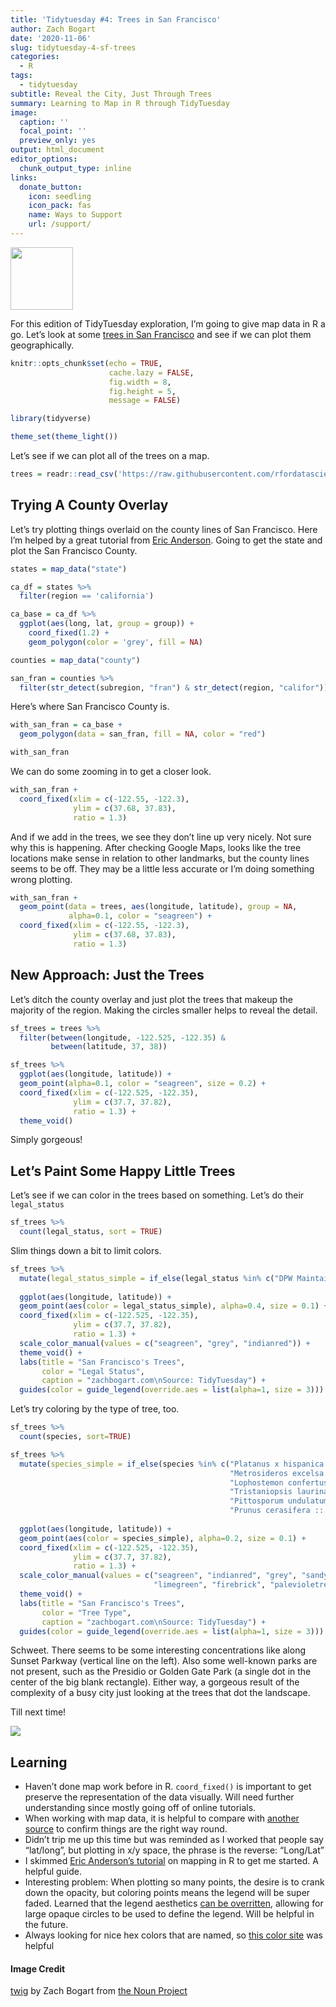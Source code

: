 ```yaml
---
title: 'Tidytuesday #4: Trees in San Francisco'
author: Zach Bogart
date: '2020-11-06'
slug: tidytuesday-4-sf-trees
categories:
  - R
tags:
  - tidytuesday
subtitle: Reveal the City, Just Through Trees
summary: Learning to Map in R through TidyTuesday
image:
  caption: ''
  focal_point: ''
  preview_only: yes
output: html_document
editor_options:
  chunk_output_type: inline
links:
  donate_button:
    icon: seedling
    icon_pack: fas
    name: Ways to Support
    url: /support/
---
```


<!-- Icon Image: Small -->
<img src="featured.png" width="100"/> 

<!--Starting Blurb-->
For this edition of TidyTuesday exploration, I'm going to give map data in R a go. Let's look at some [trees in San Francisco](https://github.com/rfordatascience/tidytuesday/blob/master/data/2020/2020-01-28/readme.md) and see if we can plot them geographically.

<!--Put actual work here-->
```r
knitr::opts_chunk$set(echo = TRUE, 
                      cache.lazy = FALSE,
                      fig.width = 8,
                      fig.height = 5,
                      message = FALSE)
```

```r
library(tidyverse)

theme_set(theme_light())
```

Let's see if we can plot all of the trees on a map.

```r
trees = readr::read_csv('https://raw.githubusercontent.com/rfordatascience/tidytuesday/master/data/2020/2020-01-28/sf_trees.csv')
```

## Trying A County Overlay

Let's try plotting things overlaid on the county lines of San Francisco. Here I'm helped by a great tutorial from [Eric Anderson](https://eriqande.github.io/rep-res-web/lectures/making-maps-with-R.html). Going to get the state and plot the San Francisco County.

```r
states = map_data("state")

ca_df = states %>% 
  filter(region == 'california')

ca_base = ca_df %>% 
  ggplot(aes(long, lat, group = group)) +
    coord_fixed(1.2) +
    geom_polygon(color = 'grey', fill = NA)
```

```r
counties = map_data("county")

san_fran = counties %>% 
  filter(str_detect(subregion, "fran") & str_detect(region, "califor"))
```

Here's where San Francisco County is.

```r
with_san_fran = ca_base +
  geom_polygon(data = san_fran, fill = NA, color = "red")

with_san_fran
```

We can do some zooming in to get a closer look.

```r
with_san_fran +
  coord_fixed(xlim = c(-122.55, -122.3), 
              ylim = c(37.68, 37.83),
              ratio = 1.3)
```

And if we add in the trees, we see they don't line up very nicely. Not sure why this is happening. After checking Google Maps, looks like the tree locations make sense in relation to other landmarks, but the county lines seems to be off. They may be a little less accurate or I'm doing something wrong plotting.

```r
with_san_fran +
  geom_point(data = trees, aes(longitude, latitude), group = NA,
             alpha=0.1, color = "seagreen") +
  coord_fixed(xlim = c(-122.55, -122.3), 
              ylim = c(37.68, 37.83),
              ratio = 1.3)
```

## New Approach: Just the Trees

Let's ditch the county overlay and just plot the trees that makeup the majority of the region. Making the circles smaller helps to reveal the detail.

```r
sf_trees = trees %>% 
  filter(between(longitude, -122.525, -122.35) &
         between(latitude, 37, 38))

sf_trees %>% 
  ggplot(aes(longitude, latitude)) +
  geom_point(alpha=0.1, color = "seagreen", size = 0.2) +
  coord_fixed(xlim = c(-122.525, -122.35), 
              ylim = c(37.7, 37.82),
              ratio = 1.3) +
  theme_void()
```

Simply gorgeous!

## Let's Paint Some Happy Little Trees

Let's see if we can color in the trees based on something. Let's do their `legal_status`

```r
sf_trees %>% 
  count(legal_status, sort = TRUE)
```

Slim things down a bit to limit colors.

```r
sf_trees %>% 
  mutate(legal_status_simple = if_else(legal_status %in% c("DPW Maintained", "Permitted Site"), legal_status, "Other")) %>% 
  
  ggplot(aes(longitude, latitude)) +
  geom_point(aes(color = legal_status_simple), alpha=0.4, size = 0.1) +
  coord_fixed(xlim = c(-122.525, -122.35), 
              ylim = c(37.7, 37.82),
              ratio = 1.3) +
  scale_color_manual(values = c("seagreen", "grey", "indianred")) +
  theme_void() +
  labs(title = "San Francisco's Trees",
       color = "Legal Status",
       caption = "zachbogart.com\nSource: TidyTuesday") +
  guides(color = guide_legend(override.aes = list(alpha=1, size = 3)))
```

Let's try coloring by the type of tree, too.

```r
sf_trees %>% 
  count(species, sort=TRUE)
```

```r
sf_trees %>% 
  mutate(species_simple = if_else(species %in% c("Platanus x hispanica :: Sycamore: London Plane", 
                                                 "Metrosideros excelsa :: New Zealand Xmas Tree",
                                                 "Lophostemon confertus :: Brisbane Box",
                                                 "Tristaniopsis laurina :: Swamp Myrtle",
                                                 "Pittosporum undulatum :: Victorian Box",
                                                 "Prunus cerasifera :: Cherry Plum"), species, "Other")) %>% 
  
  ggplot(aes(longitude, latitude)) +
  geom_point(aes(color = species_simple), alpha=0.2, size = 0.1) +
  coord_fixed(xlim = c(-122.525, -122.35), 
              ylim = c(37.7, 37.82),
              ratio = 1.3) +
  scale_color_manual(values = c("seagreen", "indianred", "grey", "sandybrown",
                                "limegreen", "firebrick", "palevioletred")) +
  theme_void() +
  labs(title = "San Francisco's Trees",
       color = "Tree Type",
       caption = "zachbogart.com\nSource: TidyTuesday") +
  guides(color = guide_legend(override.aes = list(alpha=1, size = 3)))

```



Schweet. There seems to be some interesting concentrations like along Sunset Parkway (vertical line on the left). Also some well-known parks are not present, such as the Presidio or Golden Gate Park (a single dot in the center of the big blank rectangle). Either way, a gorgeous result of the complexity of a busy city just looking at the trees that dot the landscape.

Till next time!

![](https://media.giphy.com/media/TgKHZ51jQsNQmLpejG/giphy.gif)

<!--Section on Learning (general notes that came up)-->
## Learning
- Haven't done map work before in R. `coord_fixed()` is important to get preserve the representation of the data visually. Will need further understanding since mostly going off of online tutorials.
- When working with map data, it is helpful to compare with [another source](https://www.google.com/maps/place/San+Francisco,+CA/@37.7523168,-122.4673369,13z/data=!4m5!3m4!1s0x80859a6d00690021:0x4a501367f076adff!8m2!3d37.7749295!4d-122.4194155) to confirm things are the right way round.
- Didn't trip me up this time but was reminded as I worked that people say "lat/long", but plotting in x/y space, the phrase is the reverse: "Long/Lat"
- I skimmed [Eric Anderson's tutorial](https://eriqande.github.io/rep-res-web/lectures/making-maps-with-R.html) on mapping in R to get me started. A helpful guide.
- Interesting problem: When plotting so many points, the desire is to crank down the opacity, but coloring points means the legend will be super faded. Learned that the legend aesthetics [can be overritten](https://stackoverflow.com/questions/19764968/remove-point-transparency-in-ggplot2-legend), allowing for large opaque circles to be used to define the legend. Will be helpful in the future.
- Always looking for nice hex colors that are named, so [this color site](https://htmlcolorcodes.com/color-names/) was helpful

<!--Noun Image Credit-->
#### Image Credit
[twig](https://thenounproject.com/search/?creator=4129988&q=tree&i=3070560) by Zach Bogart from [the Noun Project](https://thenounproject.com/)
